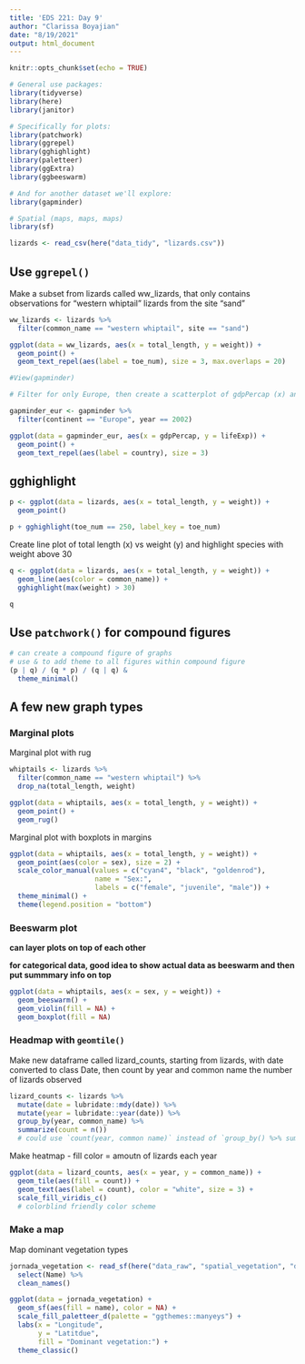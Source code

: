 ```yaml
---
title: 'EDS 221: Day 9'
author: "Clarissa Boyajian"
date: "8/19/2021"
output: html_document
---
```


```r
knitr::opts_chunk$set(echo = TRUE)

# General use packages:
library(tidyverse)
library(here)
library(janitor)

# Specifically for plots:
library(patchwork)
library(ggrepel)
library(gghighlight)
library(paletteer)
library(ggExtra)
library(ggbeeswarm)

# And for another dataset we'll explore:
library(gapminder)

# Spatial (maps, maps, maps)
library(sf)
```


```r
lizards <- read_csv(here("data_tidy", "lizards.csv"))
```

## Use `ggrepel()`

Make a subset from lizards called ww_lizards, that only contains observations for "western whiptail" lizards from the site "sand"
```r
ww_lizards <- lizards %>% 
  filter(common_name == "western whiptail", site == "sand")

ggplot(data = ww_lizards, aes(x = total_length, y = weight)) +
  geom_point() +
  geom_text_repel(aes(label = toe_num), size = 3, max.overlaps = 20)
```

```r
#View(gapminder)

# Filter for only Europe, then create a scatterplot of gdpPercap (x) and lifeExp (y), label by country name

gapminder_eur <- gapminder %>% 
  filter(continent == "Europe", year == 2002)

ggplot(data = gapminder_eur, aes(x = gdpPercap, y = lifeExp)) + 
  geom_point() +
  geom_text_repel(aes(label = country), size = 3)

```

## gghighlight
```r
p <- ggplot(data = lizards, aes(x = total_length, y = weight)) +
  geom_point()

p + gghighlight(toe_num == 250, label_key = toe_num)
```

Create line plot of total length (x) vs weight (y) and highlight species with weight above 30
```r
q <- ggplot(data = lizards, aes(x = total_length, y = weight)) +
  geom_line(aes(color = common_name)) + 
  gghighlight(max(weight) > 30)

q
```

## Use `patchwork()` for compound figures

```r
# can create a compound figure of graphs
# use & to add theme to all figures within compound figure
(p | q) / (q * p) / (q | q) &
  theme_minimal()
```

## A few new graph types

### Marginal plots

Marginal plot with rug
```r
whiptails <- lizards %>% 
  filter(common_name == "western whiptail") %>% 
  drop_na(total_length, weight)

ggplot(data = whiptails, aes(x = total_length, y = weight)) +
  geom_point() +
  geom_rug()

```

Marginal plot with boxplots in margins
```r
ggplot(data = whiptails, aes(x = total_length, y = weight)) +
  geom_point(aes(color = sex), size = 2) +
  scale_color_manual(values = c("cyan4", "black", "goldenrod"),
                     name = "Sex:",
                     labels = c("female", "juvenile", "male")) +
  theme_minimal() +
  theme(legend.position = "bottom")
```

### Beeswarm plot

**can layer plots on top of each other**

**for categorical data, good idea to show actual data as beeswarm and then put summmary info on top**
```r
ggplot(data = whiptails, aes(x = sex, y = weight)) +
  geom_beeswarm() +
  geom_violin(fill = NA) +
  geom_boxplot(fill = NA)

```

### Headmap with `geomtile()`

Make new dataframe called lizard_counts, starting from lizards, with date converted to class Date, then count by year and common name the number of lizards observed
```r
lizard_counts <- lizards %>% 
  mutate(date = lubridate::mdy(date)) %>% 
  mutate(year = lubridate::year(date)) %>% 
  group_by(year, common_name) %>% 
  summarize(count = n())
  # could use `count(year, common name)` instead of `group_by() %>% summarize(n())`
```

Make heatmap - fill color = amoutn of lizards each year
```r
ggplot(data = lizard_counts, aes(x = year, y = common_name)) +
  geom_tile(aes(fill = count)) + 
  geom_text(aes(label = count), color = "white", size = 3) +
  scale_fill_viridis_c()
  # colorblind friendly color scheme
```

### Make a map

Map dominant vegetation types

```r
jornada_vegetation <- read_sf(here("data_raw", "spatial_vegetation", "doc.kml")) %>% 
  select(Name) %>% 
  clean_names()

ggplot(data = jornada_vegetation) +
  geom_sf(aes(fill = name), color = NA) +
  scale_fill_paletteer_d(palette = "ggthemes::manyeys") +
  labs(x = "Longitude",
       y = "Latitdue",
       fill = "Dominant vegetation:") +
  theme_classic()
```
















